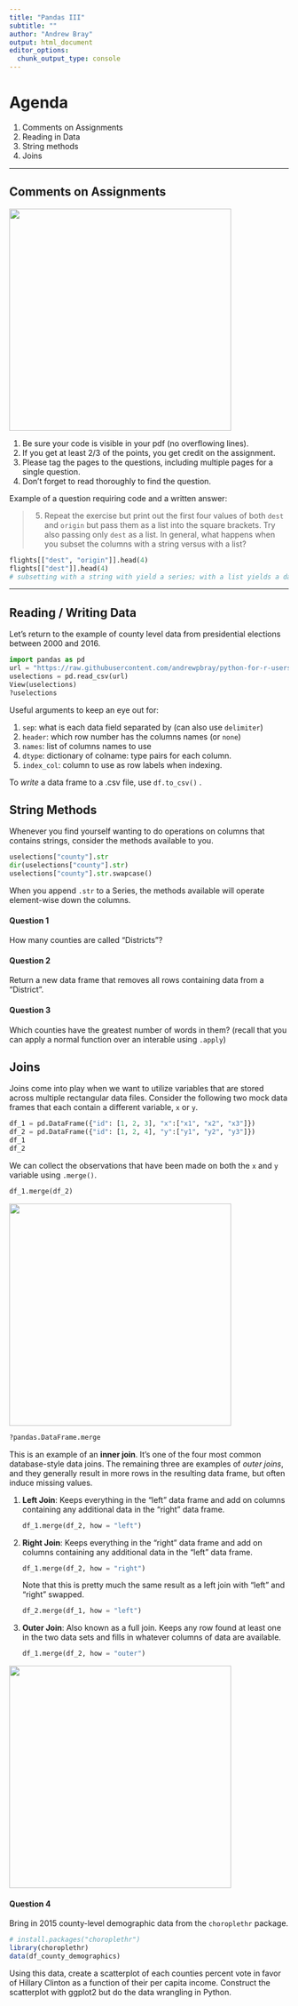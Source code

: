 ```yaml
---
title: "Pandas III"
subtitle: ""
author: "Andrew Bray"
output: html_document
editor_options: 
  chunk_output_type: console
---
```


# Agenda

1.  Comments on Assignments
2.  Reading in Data
3.  String methods
4.  Joins

------------------------------------------------------------------------

## Comments on Assignments

<img src="figs/flight-delay-evidence.png" width="400"/>

1.  Be sure your code is visible in your pdf (no overflowing lines).
2.  If you get at least 2/3 of the points, you get credit on the assignment.
3.  Please tag the pages to the questions, including multiple pages for a single question.
4.  Don't forget to read thoroughly to find the question.

Example of a question requiring code and a written answer:

> 5.  Repeat the exercise but print out the first four values of both `dest` and `origin` but pass them as a list into the square brackets. Try also passing only `dest` as a list. In general, what happens when you subset the columns with a string versus with a list?

```python
flights[["dest", "origin"]].head(4)
flights[["dest"]].head(4)
# subsetting with a string with yield a series; with a list yields a data frame
```

------------------------------------------------------------------------

## Reading / Writing Data

Let's return to the example of county level data from presidential elections between 2000 and 2016.

```python
import pandas as pd
url = "https://raw.githubusercontent.com/andrewpbray/python-for-r-users/master/data/uselections.csv"
uselections = pd.read_csv(url)
View(uselections)
?uselections
```

Useful arguments to keep an eye out for:

1.  `sep`: what is each data field separated by (can also use `delimiter`)
2.  `header`: which row number has the columns names (or `none`)
3.  `names`: list of columns names to use
4.  `dtype`: dictionary of colname: type pairs for each column.
5.  `index_col`: column to use as row labels when indexing.

To *write* a data frame to a .csv file, use `df.to_csv()` .

## String Methods

Whenever you find yourself wanting to do operations on columns that contains strings, consider the methods available to you.

```python
uselections["county"].str
dir(uselections["county"].str)
uselections["county"].str.swapcase()
```

When you append `.str` to a Series, the methods available will operate element-wise down the columns.

#### Question 1

How many counties are called "Districts"?

#### Question 2

Return a new data frame that removes all rows containing data from a "District".

#### Question 3

Which counties have the greatest number of words in them? (recall that you can apply a normal function over an interable using `.apply`)

## Joins

Joins come into play when we want to utilize variables that are stored across multiple rectangular data files. Consider the following two mock data frames that each contain a different variable, `x` or `y`.

```python
df_1 = pd.DataFrame({"id": [1, 2, 3], "x":["x1", "x2", "x3"]})
df_2 = pd.DataFrame({"id": [1, 2, 4], "y":["y1", "y2", "y3"]})
df_1
df_2
```

We can collect the observations that have been made on both the `x` and `y` variable using `.merge()`.

```python
df_1.merge(df_2)
```

<img src="figs/join-inner.png" width="400"/>

```python
?pandas.DataFrame.merge
```

This is an example of an **inner join**. It's one of the four most common database-style data joins. The remaining three are examples of *outer joins*, and they generally result in more rows in the resulting data frame, but often induce missing values.

1.  **Left Join**: Keeps everything in the "left" data frame and add on columns containing any additional data in the "right" data frame.

    ```python
    df_1.merge(df_2, how = "left")
    ```

2.  **Right Join**: Keeps everything in the "right" data frame and add on columns containing any additional data in the "left" data frame.

    ```python
    df_1.merge(df_2, how = "right")
    ```

    Note that this is pretty much the same result as a left join with "left" and "right" swapped.

    ```python
    df_2.merge(df_1, how = "left")
    ```

3.  **Outer Join**: Also known as a full join. Keeps any row found at least one in the two data sets and fills in whatever columns of data are available.

    ```python
    df_1.merge(df_2, how = "outer")
    ```

<img src="figs/join-outer.png" width="400"/>

#### Question 4

Bring in 2015 county-level demographic data from the `choroplethr` package.

```r
# install.packages("choroplethr")
library(choroplethr)
data(df_county_demographics)
```

Using this data, create a scatterplot of each counties percent vote in favor of Hillary Clinton as a function of their per capita income. Construct the scatterplot with ggplot2 but do the data wrangling in Python.
